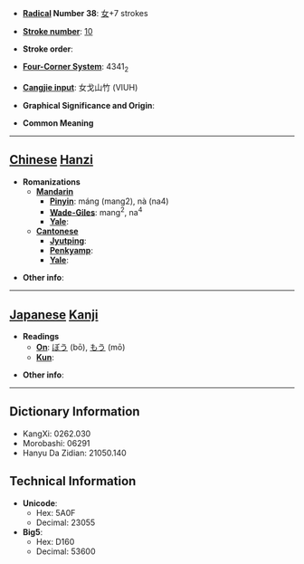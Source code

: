 * '''[[Wiktionary:Chinese radical index| Radical]] Number 38''': [[Wiktionary:Chinese radical index 女|女]]+7 strokes

* '''[[Wiktionary:Chinese total strokes index|Stroke number]]''': [[Wiktionary:Chinese total strokes index 10|10]]

* '''Stroke order''': 

* '''[[Wiktionary:Chinese four corner index|Four-Corner System]]''': 4341<sub>2</sub>

* '''[[Wiktionary:Chinese Cangjie index|Cangjie input]]''': 女戈山竹 (VIUH)

* '''Graphical Significance and Origin''': 

* '''Common Meaning'''

----

== [[Chinese]] [[Hanzi]] ==

* '''Romanizations'''
** '''[[Mandarin]]'''
*** '''[[Pinyin]]''': máng (mang2), nà (na4)
*** '''[[Wade-Giles]]''': mang<sup>2</sup>, na<sup>4</sup>
*** '''[[Yale]]''': 
** '''[[Cantonese]]'''
*** '''[[Jyutping]]''':
*** '''[[Penkyamp]]''': 
*** '''[[Yale]]''': 

* '''Other info''': 

----

== [[Japanese]] [[Kanji]] ==

* '''Readings'''
** '''[[On]]''': [[ぼう]] (bō), [[もう]] (mō)
** '''[[Kun]]''': 

* '''Other info''':  

----

== Dictionary Information ==

* KangXi: 0262.030
* Morobashi: 06291
* Hanyu Da Zidian: 21050.140

== Technical Information ==

* '''Unicode''':
** Hex: 5A0F
** Decimal: 23055
* '''Big5''':
** Hex: D160
** Decimal: 53600